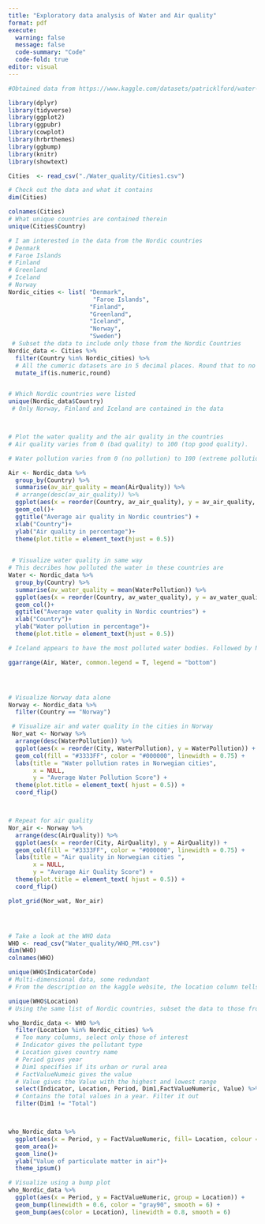 ---
title: "Exploratory data analysis of Water and Air quality"
format: pdf
execute: 
  warning: false
  message: false
  code-summary: "Code"
  code-fold: true
editor: visual
---

```{r}
#Obtained data from https://www.kaggle.com/datasets/patricklford/water-and-air-quality

library(dplyr)
library(tidyverse)
library(ggplot2)
library(ggpubr)
library(cowplot)
library(hrbrthemes)
library(ggbump)
library(knitr)
library(showtext)

Cities  <- read_csv("./Water_quality/Cities1.csv")

# Check out the data and what it contains
dim(Cities)

colnames(Cities)
# What unique countries are contained therein
unique(Cities$Country)

# I am interested in the data from the Nordic countries
# Denmark
# Faroe Islands
# Finland
# Greenland
# Iceland
# Norway
Nordic_cities <- list( "Denmark",
                        "Faroe Islands",
                       "Finland",
                       "Greenland",
                       "Iceland",
                       "Norway",
                       "Sweden")
 # Subset the data to include only those from the Nordic Countries
Nordic_data <- Cities %>%
  filter(Country %in% Nordic_cities) %>%
  # All the cumeric datasets are in 5 decimal places. Round that to no decimal place
  mutate_if(is.numeric,round)


# Which Nordic countries were listed 
unique(Nordic_data$Country)
 # Only Norway, Finland and Iceland are contained in the data



# Plot the water quality and the air quality in the countries
# Air quality varies from 0 (bad quality) to 100 (top good quality).

# Water pollution varies from 0 (no pollution) to 100 (extreme pollution).

Air <- Nordic_data %>%
  group_by(Country) %>%
  summarise(av_air_quality = mean(AirQuality)) %>%
  # arrange(desc(av_air_quality)) %>%
  ggplot(aes(x = reorder(Country, av_air_quality), y = av_air_quality, fill = Country)) +
  geom_col()+
  ggtitle("Average air quality in Nordic countries") +
  xlab("Country")+
  ylab("Air quality in percentage")+
  theme(plot.title = element_text(hjust = 0.5))
  

 # Visualize water quality in same way
# This decribes how polluted the water in these countries are
Water <- Nordic_data %>%
  group_by(Country) %>%
  summarise(av_water_quality = mean(WaterPollution)) %>%
  ggplot(aes(x = reorder(Country, av_water_quality), y = av_water_quality, fill = Country)) +
  geom_col()+
  ggtitle("Average water quality in Nordic countries") +
  xlab("Country")+
  ylab("Water pollution in percentage")+
  theme(plot.title = element_text(hjust = 0.5))

# Iceland appears to have the most polluted water bodies. Followed by Norway

ggarrange(Air, Water, common.legend = T, legend = "bottom")




# Visualize Norway data alone
Norway <- Nordic_data %>%
  filter(Country == "Norway")

 # Visualize air and water quality in the cities in Norway 
 Nor_wat <- Norway %>%
  arrange(desc(WaterPollution)) %>%
  ggplot(aes(x = reorder(City, WaterPollution), y = WaterPollution)) +
  geom_col(fill = "#3333FF", color = "#000000", linewidth = 0.75) +
  labs(title = "Water pollution rates in Norwegian cities",
       x = NULL,
       y = "Average Water Pollution Score") +
  theme(plot.title = element_text( hjust = 0.5)) +
  coord_flip()



# Repeat for air quality
Nor_air <- Norway %>%
  arrange(desc(AirQuality)) %>%
  ggplot(aes(x = reorder(City, AirQuality), y = AirQuality)) +
  geom_col(fill = "#3333FF", color = "#000000", linewidth = 0.75) +
  labs(title = "Air quality in Norwegian cities ",
       x = NULL,
       y = "Average Air Quality Score") +
  theme(plot.title = element_text( hjust = 0.5)) +
  coord_flip()

plot_grid(Nor_wat, Nor_air)




# Take a look at the WHO data
WHO <- read_csv("Water_quality/WHO_PM.csv")
dim(WHO)
colnames(WHO)

unique(WHO$IndicatorCode)
# Multi-dimensional data, some redundant
# From the description on the kaggle website, the location column tells the country

unique(WHO$Location)
# Using the same list of Nordic countries, subset the data to those from Nordic countries

who_Nordic_data <- WHO %>%
  filter(Location %in% Nordic_cities) %>%
  # Too many columns, select only those of interest
  # Indicator gives the pollutant type
  # Location gives country name
  # Period gives year
  # Dim1 specifies if its urban or rural area
  # FactValueNumeic gives the value 
  # Value gives the Value with the highest and lowest range
  select(Indicator, Location, Period, Dim1,FactValueNumeric, Value) %>%
  # Contains the total values in a year. Filter it out
  filter(Dim1 != "Total")



who_Nordic_data %>%
  ggplot(aes(x = Period, y = FactValueNumeric, fill= Location, colour = Dim1))+
  geom_area()+
  geom_line()+
  ylab("Value of particulate matter in air")+
  theme_ipsum()

# Visualize using a bump plot
who_Nordic_data %>%
  ggplot(aes(x = Period, y = FactValueNumeric, group = Location)) +
  geom_bump(linewidth = 0.6, color = "gray90", smooth = 6) +
  geom_bump(aes(color = Location), linewidth = 0.8, smooth = 6)

```
